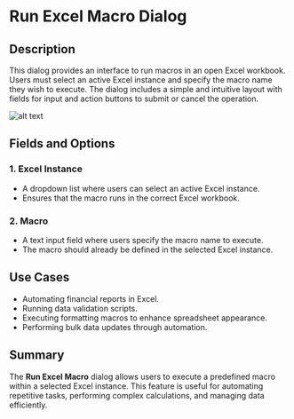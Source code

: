 # Run Excel Macro Dialog

## Description

This dialog provides an interface to run macros in an open Excel workbook. Users must select an active Excel instance and specify the macro name they wish to execute. The dialog includes a simple and intuitive layout with fields for input and action buttons to submit or cancel the operation.

![alt text](../../assets/excel/run-excel-macro-1.png)

## Fields and Options

### 1. **Excel Instance** 

- A dropdown list where users can select an active Excel instance.
- Ensures that the macro runs in the correct Excel workbook.

### 2. **Macro** 

- A text input field where users specify the macro name to execute.
- The macro should already be defined in the selected Excel instance.

## Use Cases

- Automating financial reports in Excel.
- Running data validation scripts.
- Executing formatting macros to enhance spreadsheet appearance.
- Performing bulk data updates through automation.

## Summary

The **Run Excel Macro** dialog allows users to execute a predefined macro within a selected Excel instance. This feature is useful for automating repetitive tasks, performing complex calculations, and managing data efficiently.